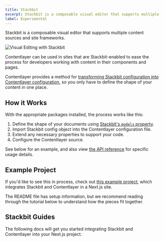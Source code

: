```yaml
---
title: Stackbit
excerpt: Stackbit is a composable visual editor that supports multiple content sources and site frameworks.
label: Experimental
---
```


Stackbit is a composable visual editor that supports multiple content sources and site frameworks.

![Visual Editing with Stackbit](/images/stackbit-visual-editing.gif)

Contentlayer can be used in sites that are Stackbit-enabled to ease the process for developers working with content in their components and pages.

Contentlayer provides a method for [transforming Stackbit configuration into Contentlayer configuration](/docs/integrations/stackbit/config), so you only have to define the shape of your content in one place.

## How it Works

With the appropriate packages installed, the process works like this:

1. Define the shape of your documents using [Stackbit's `models` property](https://docs.stackbit.com/reference/config/content-modeling/models).
1. Import Stackbit config object into the Contentlayer configuration file.
1. Extend any necessary properties to support your code.
1. Configure the Contentlayer source.

See below for an example, and also view [the API reference](/docs/integrations/stackbit/config) for specific usage details.

## Example Project

If you'd like to see this in process, check out [this example project](https://github.com/stackbit-themes/stackbit-examples/tree/main/contentlayer), which integrates Stackbit and Contentlayer in a Next.js site.

The README file has setup information, but we recommend reading through the tutorial below to understand how the pieces fit together.

## Stackbit Guides

The following docs will get you started integrating Stackbit and Contentlayer into your Next.js project.
